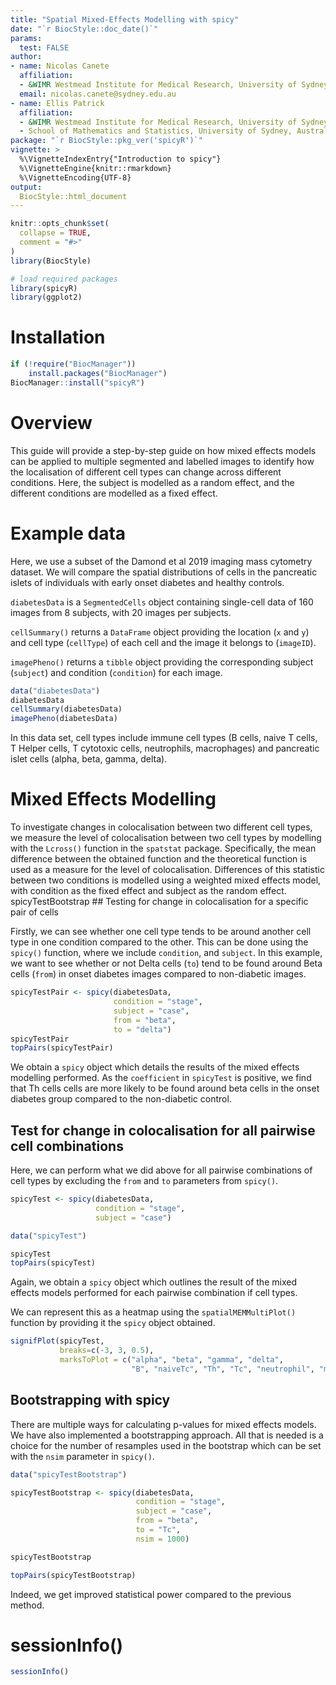 ```yaml
---
title: "Spatial Mixed-Effects Modelling with spicy"
date: "`r BiocStyle::doc_date()`"
params:
  test: FALSE
author:
- name: Nicolas Canete
  affiliation:  
  - &WIMR Westmead Institute for Medical Research, University of Sydney, Australia
  email: nicolas.canete@sydney.edu.au
- name: Ellis Patrick
  affiliation:
  - &WIMR Westmead Institute for Medical Research, University of Sydney, Australia
  - School of Mathematics and Statistics, University of Sydney, Australia
package: "`r BiocStyle::pkg_ver('spicyR')`"
vignette: >
  %\VignetteIndexEntry{"Introduction to spicy"}
  %\VignetteEngine{knitr::rmarkdown}
  %\VignetteEncoding{UTF-8}
output: 
  BiocStyle::html_document
---
```


```r
knitr::opts_chunk$set(
  collapse = TRUE,
  comment = "#>"
)
library(BiocStyle)
```


```r
# load required packages
library(spicyR)
library(ggplot2)
```
 
# Installation

```r
if (!require("BiocManager"))
    install.packages("BiocManager")
BiocManager::install("spicyR")
```


# Overview
This guide will provide a step-by-step guide on how mixed effects models can be 
applied to multiple segmented and labelled images to identify how the 
localisation of different cell types can change across different conditions. 
Here, the subject is modelled as a random effect, and the different conditions 
are modelled as a fixed effect.

# Example data
Here, we use a subset of the Damond et al 2019 imaging mass cytometry dataset. We will compare 
the spatial distributions of cells in the pancreatic islets of individuals with early onset diabetes and healthy controls. 

`diabetesData` is a `SegmentedCells` object containing single-cell data of 160 images 
from 8 subjects, with 20 images per subjects.

`cellSummary()` returns a `DataFrame` object providing the location (`x` and `y`) 
and cell type (`cellType`) of each cell and the image it belongs to (`imageID`).

`imagePheno()` returns a `tibble` object providing the corresponding subject 
(`subject`) and condition (`condition`) for each image.






```r
data("diabetesData")
diabetesData
cellSummary(diabetesData)
imagePheno(diabetesData)
```

In this data set, cell types include immune cell types (B cells, naive T cells,
T Helper cells, T cytotoxic cells, neutrophils, macrophages) and pancreatic islet
cells (alpha, beta, gamma, delta).

# Mixed Effects Modelling

To investigate changes in colocalisation between two different cell types, we 
measure the level of colocalisation between two cell types by modelling with the 
`Lcross()` function in the `spatstat` package. Specifically, the mean difference 
between the obtained function and the theoretical function is used as a measure
for the level of colocalisation. Differences of this statistic between two 
conditions is modelled using a weighted mixed effects model, with condition as 
the fixed effect and subject as the random effect.
spicyTestBootstrap
## Testing for change in colocalisation for a specific pair of cells

Firstly, we can see whether one cell type tends to be around another cell type 
in one condition compared to the other. This can be done using the `spicy()` 
function, where we include `condition`, and `subject`. In this example, we want 
to see whether or not Delta cells (`to`) tend to be found around Beta cells (`from`)
in onset diabetes images compared to non-diabetic images.

```r
spicyTestPair <- spicy(diabetesData, 
                       condition = "stage", 
                       subject = "case", 
                       from = "beta", 
                       to = "delta")
spicyTestPair
topPairs(spicyTestPair)
```

We obtain a `spicy` object which details the results of the mixed effects 
modelling performed. As the `coefficient` in `spicyTest` is positive, we find 
that Th cells cells are more likely to be found around beta cells in the onset
diabetes group compared to the non-diabetic control.

## Test for change in colocalisation for all pairwise cell combinations

Here, we can perform what we did above for all pairwise combinations of cell 
types by excluding the `from` and `to` parameters from `spicy()`.

```r
spicyTest <- spicy(diabetesData, 
                   condition = "stage", 
                   subject = "case")
```

```r
data("spicyTest")
```


```r
spicyTest
topPairs(spicyTest)  
```

Again, we obtain a `spicy` object which outlines the result of the mixed effects 
models performed for each pairwise combination if cell types.

We can represent this as a heatmap using the `spatialMEMMultiPlot()` function by 
providing it the `spicy` object obtained.
```r
signifPlot(spicyTest, 
           breaks=c(-3, 3, 0.5),
           marksToPlot = c("alpha", "beta", "gamma", "delta", 
                           "B", "naiveTc", "Th", "Tc", "neutrophil", "macrophage"))
```

## Bootstrapping with spicy
There are multiple ways for calculating p-values for mixed effects models. We 
have also implemented a bootstrapping approach. All that is needed is a choice 
for the number of resamples used in the bootstrap which can be set with the 
`nsim` parameter in `spicy()`.

```r
data("spicyTestBootstrap")
```


```r
spicyTestBootstrap <- spicy(diabetesData, 
                            condition = "stage", 
                            subject = "case",
                            from = "beta",
                            to = "Tc",
                            nsim = 1000)
```

```r
spicyTestBootstrap

topPairs(spicyTestBootstrap)  
```
Indeed, we get improved statistical power compared to the previous method.


# sessionInfo()

```r
sessionInfo()
```

